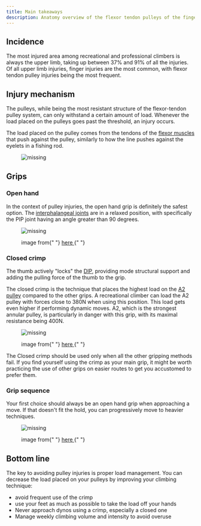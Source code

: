 ```yaml
---
title: Main takeaways
description: Anatomy overview of the flexor tendon pulleys of the finger
---
```



## Incidence

The most injured area among recreational and professional climbers is always the upper limb, taking up between 37% and 91% of all the injuries. Of all upper limb injuries, finger injuries are the most common, with flexor tendon pulley injuries being the most frequent.

## Injury mechanism

The pulleys, while being the most resistant structure of the flexor-tendon pulley system, can only withstand a certain amount of load. Whenever the load placed on the pulleys goes past the threshold, an injury occurs.

The load placed on the pulley comes from the tendons of the [flexor muscles](/anatomy/muscles) that push against the pulley, similarly to how the line pushes against the eyelets in a fishing rod.

<figure>
  <img src={PulleyForce} alt="missing" />
</figure>

## Grips

### Open hand

In the context of pulley injuries, the open hand grip is definitely the safest option. The [interphalangeal joints](/anatomy/bones) are in a relaxed position, with specifically the PIP joint having an angle greater than 90 degrees.

<figure>
  <img src={OpenPip} alt="missing" />
  <figcaption>
    <p>
      image from{" "}
      <a href="https://outdoorinquirer.com/crimp-grips-climbing-technique/">
        here
      </a>{" "}
    </p>
  </figcaption>
</figure>

### Closed crimp

The thumb actively "locks" the [DIP](/anatomy/bones), providing mode structural support and adding the pulling force of the thumb to the grip.

The closed crimp is the technique that places the highest load on the [A2 pulley](/anatomy/pulleys) compared to the other grips. A recreational climber can load the A2 pulley with forces close to 380N when using this position. This load gets even higher if performing dynamic moves. A2, which is the strongest annular pulley, is particularly in danger with this grip, with its maximal resistance being 400N.

<figure>
  <img src={ForcesCrimp} alt="missing" />
  <figcaption>
    <p>
      image from{" "}
      <a href="https://link.springer.com/chapter/10.1007/978-3-030-02134-4_5">
        here
      </a>{" "}
    </p>
  </figcaption>
</figure>

The Closed crimp should be used only when all the other gripping methods fail. If you find yourself using the crimp as your main grip, it might be worth practicing the use of other grips on easier routes to get you accustomed to prefer them.

### Grip sequence

Your first choice should always be an open hand grip when approaching a move. If that doesn't fit the hold, you can progressively move to heavier techniques.

<figure>
  <img src={GripSeq} alt="missing" />
  <figcaption>
    <p>
      image from{" "}
      <a href="https://www.epictv.com/media/podcast/how-to-prevent-a-pulley-sprain-%7C-the-climbing-doctor/606616">
        here
      </a>{" "}
    </p>
  </figcaption>
</figure>

## Bottom line

The key to avoiding pulley injuries is proper load management. You can decrease the load placed on your pulleys by improving your climbing technique:

- avoid frequent use of the crimp
- use your feet as much as possible to take the load off your hands
- Never approach dynos using a crimp, especially a closed one
- Manage weekly climbing volume and intensity to avoid overuse
